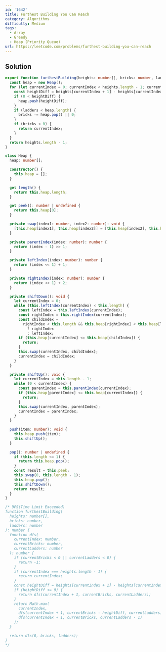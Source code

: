 ```yaml
---
id: '1642'
title: Furthest Building You Can Reach
category: Algorithms
difficulty: Medium
tags:
  - Array
  - Greedy
  - Heap (Priority Queue)
url: https://leetcode.com/problems/furthest-building-you-can-reach
---
```


## Solution

```typescript showLineNumbers
export function furthestBuilding(heights: number[], bricks: number, ladders: number): number {
  const heap = new Heap();
  for (let currentIndex = 0; currentIndex < heights.length - 1; currentIndex++) {
    const heightDiff = heights[currentIndex + 1] - heights[currentIndex];
    if (0 < heightDiff) {
      heap.push(heightDiff);
    }
    if (ladders < heap.length) {
      bricks -= heap.pop() || 0;
    }
    if (bricks < 0) {
      return currentIndex;
    }
  }
  return heights.length - 1;
}

class Heap {
  heap: number[];

  constructor() {
    this.heap = [];
  }

  get length() {
    return this.heap.length;
  }

  get peek(): number | undefined {
    return this.heap[0];
  }

  private swap(index1: number, index2: number): void {
    [this.heap[index1], this.heap[index2]] = [this.heap[index2], this.heap[index1]];
  }

  private parentIndex(index: number): number {
    return (index - 1) >> 1;
  }

  private leftIndex(index: number): number {
    return (index << 1) + 1;
  }

  private rightIndex(index: number): number {
    return (index << 1) + 2;
  }

  private shiftDown(): void {
    let currentIndex = 0;
    while (this.leftIndex(currentIndex) < this.length) {
      const leftIndex = this.leftIndex(currentIndex);
      const rightIndex = this.rightIndex(currentIndex);
      const childIndex =
        rightIndex < this.length && this.heap[rightIndex] < this.heap[leftIndex]
          ? rightIndex
          : leftIndex;
      if (this.heap[currentIndex] <= this.heap[childIndex]) {
        return;
      }
      this.swap(currentIndex, childIndex);
      currentIndex = childIndex;
    }
  }

  private shiftUp(): void {
    let currentIndex = this.length - 1;
    while (0 < currentIndex) {
      const parentIndex = this.parentIndex(currentIndex);
      if (this.heap[parentIndex] <= this.heap[currentIndex]) {
        return;
      }
      this.swap(currentIndex, parentIndex);
      currentIndex = parentIndex;
    }
  }

  push(item: number): void {
    this.heap.push(item);
    this.shiftUp();
  }

  pop(): number | undefined {
    if (this.length <= 1) {
      return this.heap.pop();
    }
    const result = this.peek;
    this.swap(0, this.length - 1);
    this.heap.pop();
    this.shiftDown();
    return result;
  }
}

/* DFS(Time Limit Exceeded)
function furthestBuilding(
  heights: number[],
  bricks: number,
  ladders: number
): number {
  function dfs(
    currentIndex: number,
    currentBricks: number,
    currentLadders: number
  ): number {
    if (currentBricks < 0 || currentLadders < 0) {
      return -1;
    }
    if (currentIndex === heights.length - 1) {
      return currentIndex;
    }
    const heightDiff = heights[currentIndex + 1] - heights[currentIndex];
    if (heightDiff <= 0) {
      return dfs(currentIndex + 1, currentBricks, currentLadders);
    }
    return Math.max(
      currentIndex,
      dfs(currentIndex + 1, currentBricks - heightDiff, currentLadders),
      dfs(currentIndex + 1, currentBricks, currentLadders - 1)
    );
  }

  return dfs(0, bricks, ladders);
}
*/
```
